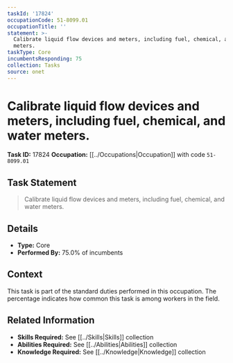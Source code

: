 ```yaml
---
taskId: '17824'
occupationCode: 51-8099.01
occupationTitle: ''
statement: >-
  Calibrate liquid flow devices and meters, including fuel, chemical, and water
  meters.
taskType: Core
incumbentsResponding: 75
collection: Tasks
source: onet
---
```

# Calibrate liquid flow devices and meters, including fuel, chemical, and water meters.

**Task ID:** 17824
**Occupation:** [[../Occupations|Occupation]] with code `51-8099.01`

## Task Statement

> Calibrate liquid flow devices and meters, including fuel, chemical, and water meters.

## Details

- **Type:** Core
- **Performed By:** 75.0% of incumbents

## Context

This task is part of the standard duties performed in this occupation. The percentage indicates how common this task is among workers in the field.

## Related Information

- **Skills Required:** See [[../Skills|Skills]] collection
- **Abilities Required:** See [[../Abilities|Abilities]] collection
- **Knowledge Required:** See [[../Knowledge|Knowledge]] collection
